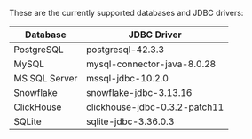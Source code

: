 These are the currently supported databases and JDBC drivers:

| Database | JDBC Driver |
| ------------- | ----------------------------- |
| PostgreSQL | postgresql-42.3.3 |
| MySQL | mysql-connector-java-8.0.28 |
| MS SQL Server | mssql-jdbc-10.2.0 |
| Snowflake | snowflake-jdbc-3.13.16 |
| ClickHouse | clickhouse-jdbc-0.3.2-patch11 |
| SQLite | sqlite-jdbc-3.36.0.3 |
